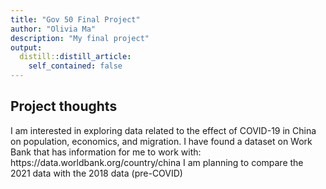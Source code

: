 ```yaml
---
title: "Gov 50 Final Project"
author: "Olivia Ma"
description: "My final project"
output:
  distill::distill_article:
    self_contained: false
---
```




## Project thoughts

I am interested in exploring data related to the effect of COVID-19 in China on population, economics, and migration. 
I have found a dataset on Work Bank that has information for me to work with: https://data.worldbank.org/country/china
I am planning to compare the 2021 data with the 2018 data (pre-COVID)
